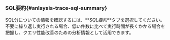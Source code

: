 ### SQL要約{#anlaysis-trace-sql-summary}

<ImgLang img="analysis-tx-sql-summary.png" desc="SQL要約" />

SQL分についての情報を確認するには、**_SQL要約_**タブを選択してください。 不要に繰り返し実行される場合、低い件数に比べて実行時間が長くかかる場合を把握し、クエリ性能改善のための分析情報として活用できます。
